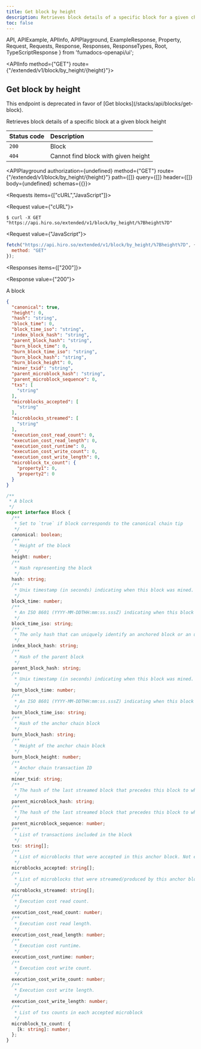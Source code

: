 ```yaml
---
title: Get block by height
description: Retrieves block details of a specific block for a given chain height.
toc: false
---
```


  API,
  APIExample,
  APIInfo,
  APIPlayground,
  ExampleResponse,
  Property,
  Request,
  Requests,
  Response,
  Responses,
  ResponseTypes,
  Root,
  TypeScriptResponse
} from 'fumadocs-openapi/ui';

<Root baseUrl="https://api.hiro.so">

<API>

<APIInfo method={"GET"} route={"/extended/v1/block/by_height/{height}"}>

## Get block by height

<Callout title="Deprecated" type="warn">
This endpoint is deprecated in favor of [Get blocks](/stacks/api/blocks/get-block).
</Callout>

Retrieves block details of a specific block at a given block height


| Status code | Description |
| :------ | :------ |
| `200` | Block |
| `404` | Cannot find block with given height |

<APIPlayground authorization={undefined} method={"GET"} route={"/extended/v1/block/by_height/{height}"} path={[]} query={[]} header={[]} body={undefined} schemas={{}}>

</APIPlayground>

</APIInfo>

<APIExample>

<Requests items={["cURL","JavaScript"]}>

<Request value={"cURL"}>

```terminal
$ curl -X GET "https://api.hiro.so/extended/v1/block/by_height/%7Bheight%7D"
```

</Request>

<Request value={"JavaScript"}>

```js
fetch("https://api.hiro.so/extended/v1/block/by_height/%7Bheight%7D", {
  method: "GET"
});
```

</Request>

</Requests>

<Responses items={["200"]}>

<Response value={"200"}>

A block

<ResponseTypes>

<ExampleResponse>

```json
{
  "canonical": true,
  "height": 0,
  "hash": "string",
  "block_time": 0,
  "block_time_iso": "string",
  "index_block_hash": "string",
  "parent_block_hash": "string",
  "burn_block_time": 0,
  "burn_block_time_iso": "string",
  "burn_block_hash": "string",
  "burn_block_height": 0,
  "miner_txid": "string",
  "parent_microblock_hash": "string",
  "parent_microblock_sequence": 0,
  "txs": [
    "string"
  ],
  "microblocks_accepted": [
    "string"
  ],
  "microblocks_streamed": [
    "string"
  ],
  "execution_cost_read_count": 0,
  "execution_cost_read_length": 0,
  "execution_cost_runtime": 0,
  "execution_cost_write_count": 0,
  "execution_cost_write_length": 0,
  "microblock_tx_count": {
    "property1": 0,
    "property2": 0
  }
}
```

</ExampleResponse>

<TypeScriptResponse>

```ts
/**
 * A block
 */
export interface Block {
  /**
   * Set to `true` if block corresponds to the canonical chain tip
   */
  canonical: boolean;
  /**
   * Height of the block
   */
  height: number;
  /**
   * Hash representing the block
   */
  hash: string;
  /**
   * Unix timestamp (in seconds) indicating when this block was mined.
   */
  block_time: number;
  /**
   * An ISO 8601 (YYYY-MM-DDTHH:mm:ss.sssZ) indicating when this block was mined.
   */
  block_time_iso: string;
  /**
   * The only hash that can uniquely identify an anchored block or an unconfirmed state trie
   */
  index_block_hash: string;
  /**
   * Hash of the parent block
   */
  parent_block_hash: string;
  /**
   * Unix timestamp (in seconds) indicating when this block was mined.
   */
  burn_block_time: number;
  /**
   * An ISO 8601 (YYYY-MM-DDTHH:mm:ss.sssZ) indicating when this block was mined.
   */
  burn_block_time_iso: string;
  /**
   * Hash of the anchor chain block
   */
  burn_block_hash: string;
  /**
   * Height of the anchor chain block
   */
  burn_block_height: number;
  /**
   * Anchor chain transaction ID
   */
  miner_txid: string;
  /**
   * The hash of the last streamed block that precedes this block to which this block is to be appended. Not every anchored block will have a parent microblock stream. An anchored block that does not have a parent microblock stream has the parent microblock hash set to an empty string, and the parent microblock sequence number set to -1.
   */
  parent_microblock_hash: string;
  /**
   * The hash of the last streamed block that precedes this block to which this block is to be appended. Not every anchored block will have a parent microblock stream. An anchored block that does not have a parent microblock stream has the parent microblock hash set to an empty string, and the parent microblock sequence number set to -1.
   */
  parent_microblock_sequence: number;
  /**
   * List of transactions included in the block
   */
  txs: string[];
  /**
   * List of microblocks that were accepted in this anchor block. Not every anchored block will have a accepted all (or any) of the previously streamed microblocks. Microblocks that were orphaned are not included in this list.
   */
  microblocks_accepted: string[];
  /**
   * List of microblocks that were streamed/produced by this anchor block's miner. This list only includes microblocks that were accepted in the following anchor block. Microblocks that were orphaned are not included in this list.
   */
  microblocks_streamed: string[];
  /**
   * Execution cost read count.
   */
  execution_cost_read_count: number;
  /**
   * Execution cost read length.
   */
  execution_cost_read_length: number;
  /**
   * Execution cost runtime.
   */
  execution_cost_runtime: number;
  /**
   * Execution cost write count.
   */
  execution_cost_write_count: number;
  /**
   * Execution cost write length.
   */
  execution_cost_write_length: number;
  /**
   * List of txs counts in each accepted microblock
   */
  microblock_tx_count: {
    [k: string]: number;
  };
}
```

</TypeScriptResponse>

</ResponseTypes>

</Response>

</Responses>

</APIExample>

</API>

</Root>
